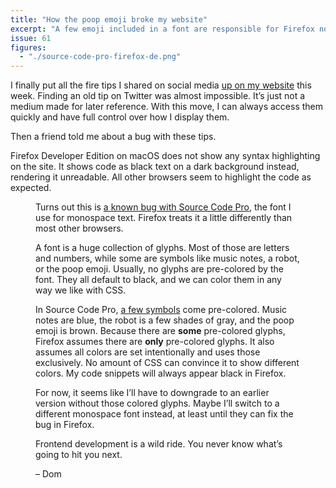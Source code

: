 ```yaml
---
title: "How the poop emoji broke my website"
excerpt: "A few emoji included in a font are responsible for Firefox not showing syntax highlighting in my code snippets."
issue: 61
figures:
  - "./source-code-pro-firefox-de.png"
---
```


I finally put all the fire tips I shared on social media [up on my website](/firetips) this week. Finding an old tip on Twitter was almost impossible. It’s just not a medium made for later reference. With this move, I can always access them quickly and have full control over how I display them.

Then a friend told me about a bug with these tips.

Firefox Developer Edition on macOS does not show any syntax highlighting on the site. It shows code as black text on a dark background instead, rendering it unreadable. All other browsers seem to highlight the code as expected.

<Figure
  alt="The code snippet is highlighted as expected in Safari. In Firefox, the same snippet is unreadable."
  caption="The code snippet is highlighted as expected in Safari. In Firefox, the same snippet is unreadable."
  fluid={props.figures['source-code-pro-firefox-de']}
/>

Turns out this is [a known bug with Source Code Pro](https://bugzilla.mozilla.org/show_bug.cgi?id=1520157), the font I use for monospace text. Firefox treats it a little differently than most other browsers.

A font is a huge collection of glyphs. Most of those are letters and numbers, while some are symbols like music notes, a robot, or the poop emoji. Usually, no glyphs are pre-colored by the font. They all default to black, and we can color them in any way we like with CSS.

In Source Code Pro, [a few symbols](https://github.com/adobe-fonts/source-code-pro/tree/master/svg) come pre-colored. Music notes are blue, the robot is a few shades of gray, and the poop emoji is brown. Because there are **some** pre-colored glyphs, Firefox assumes there are **only** pre-colored glyphs. It also assumes all colors are set intentionally and uses those exclusively. No amount of CSS can convince it to show different colors. My code snippets will always appear black in Firefox.

For now, it seems like I’ll have to downgrade to an earlier version without those colored glyphs. Maybe I’ll switch to a different monospace font instead, at least until they can fix the bug in Firefox.

Frontend development is a wild ride. You never know what’s going to hit you next.

– Dom